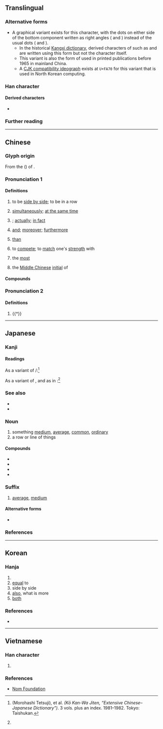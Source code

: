 {{also|并|幷|竝}}
{{character info}}
{{character info|0xfa70|image=並 旧字形.png}}
==Translingual==

===Alternative forms===
* A graphical variant exists for this character, with the dots on either side of the bottom component {{l|mul|亚}} written as right angles ({{l|mul|𠃊}} and {{l|mul|𠃎}}) instead of the usual dots ({{l|mul|丶}} and {{l|mul|㇒}}).
** In the historical [[w:Kangxi dictionary|Kangxi dictionary]], derived characters of {{lang|mul|並}} such as {{l|mul|sc=Kore|掽}} and {{l|mul|sc=Kore|湴}} are written using this form but not the character {{lang|mul|並}} itself.
** This variant is also the {{zh-l|舊字形}} form of {{lang|mul|並}} used in printed publications before 1965 in mainland China.
** A [[w:CJK Compatibility Ideographs|CJK compatibility ideograph]] exists at <code>U+FA70</code> for this variant that is used in North Korean computing.

===Han character===
{{Han char|rn=1|rad=一|as=07|sn=8|four=80102|canj=TTC|ids=⿱䒑业,⿱丷亚(<code>U+4E26</code>),⿳䒑⿲𠃊⿰丨丨𠃎一(<code>U+FA70</code>)}}

====Derived characters====
* {{l|mul|[[普]], [[碰]], [[椪]], [[掽]], [[湴]], [[潂]], [[諩]], [[踫]], [[䗒]], [[𠊧]], [[𠵔]], [[𡌶]], [[𢛰]], [[𦝤]], [[𪻁]], [[𡴢]], [[𠁔]], [[𠁜]], [[𠁝]], [[𡖼]], [[𫡀]], [[𤯭]], [[𣮧]], [[𣤞]], [[𪢭]], [[𤣋]], [[𤽽]], [[𧡟]], [[𨂝]], [[𨂞]], [[𦫄]], [[𨏨]], [[𨟘]], [[𩤀]], [[𩹁]], [[𠁟]], [[𫡂]], [[𫡁]], [[䰃]]}}

===Further reading===
{{Han ref|kx=0078.140|dkj=00054|dj=0157.250|hdz=10246.020|uh=4E26}}
{{Han ref|uh=FA70}}

----

==Chinese==
{{zh-forms|s=并|alt=傡,竝,𡘋,𠀤}}

===Glyph origin===
{{Han etym}}
From the {{w|clerical script}} ({{zh-l|*隸書}}) of {{och-l|竝}}.

===Pronunciation 1===
{{zh-pron
|m=bìng
|c=bing6,bing3
|h=pfs=pin
|md=bêng/piâng
|md_note=bêng - literary; piâng - vernacular
|mn=pēng/qz:pěng/zz,tw:phēng
|mn_note=“than; to compete; the most”: pēng (Xiamen, Zhangzhou); pěng (Quanzhou); phēng (Zhangzhou, Taiwan
other senses: pēng
|mn-t=bong6/bêng6
|mn-t_note=bong6 - vernacular; bêng6 - literary
|w=3bin
|mc=y
|oc=y
|ma=y
|cat=v,adv,con,mn:prep
}}

====Definitions====
{{zh-hanzi}}

# to be [[side by side]]; to be in a row
#: {{zh-x|並存|to '''co'''exist}}
# [[simultaneously]]; [[at the same time]]
# {{n-g|Used before a negative for emphasis}}; [[actually]]; [[in fact]]
#: {{zh-x|並非|'''in fact''' is not}}
#: {{zh-x|我 並 沒有 跟 他 說。|I have not told them anything.}}
# [[and]]; [[moreover]]; [[furthermore]]
#: {{zh-x|並且|moreover}}
# {{lb|zh|Min Nan}} [[than]]
#: {{zh-x|並{phēng} 你 較 好|better '''than''' you|TW}}
# {{lb|zh|Zhangzhou|_|Min Nan}} to [[compete]]; to [[match]] one's [[strength]] with
# {{lb|zh|Taiwanese Min Nan}} the [[most]]
#: {{zh-x|這個 囡仔 並{phēng} 愛 哭 %的。|This kid likes to cry '''the most'''.|TW}}
# {{zh-div|母}} {{lb|zh|Chinese linguistics}} the [[Middle Chinese]] [[initial]] of {{ltc-l|並}}

====Compounds====
{{zh-der|並木|並肩|並列|並排|相提並論|並且|並存|並非|並世|並作|並出|並坐|並壽|並時|並未|並然|並用|並禽|並稱|並立|並聯|並興|並舉|並蒂|並行|並起|並跡|並軌|並輳|並轂|並轡|並進|並鄰|並重|並頭|並馬|並馳|並駕|並騖|並驅|比並|恩威並用|並頭蓮|五行並下|並存不悖|並蒂蓮|並世無雙|並肩而行|並不是|並垂不朽|並概青雲|恩威並重|兼籌並顧|情文並茂|並行不悖|感愧並交|並駕齊驅|剛柔並濟|恩威並行|恩威並濟|圖文並茂|並無此事|年德並高|並頭之花|恩威並著|俱收並蓄|並肩前進|勢不並立|兼容並蓄|並無不當|勢力並行|南山並壽|並肩作戰|兼收並蓄|公聽並觀|明並日月|文情並茂|水陸並進|椿萱並茂|齊名並價|蜂午並起|聲情並茂|連鑣並軫|龍虎並伏|齊驅並驟|齊驅並駕|齊頭並進|齊足並驅|齊足並馳|蓮開並蒂}}

===Pronunciation 2===
{{zh-pron
|m=bàng
|c=bong6
|cat=v
}}

====Definitions====
{{zh-hanzi}}

# {{†}} {{zh-alt-form|傍|to be [[near]]; [[approaching]]}}

{{zh-cat|Elementary}}

----

==Japanese==
{{ja-kanji forms|並|竝}}

===Kanji===
{{ja-kanji|grade=6|rs=一07|kyu=竝}}

====Readings====
{{ja-readings
|goon=びょう<びやう
|kanon=へい
|kun=なみ-, なら-べる, なら-ぶ, なら-びに
}}

As a variant of {{l|ja|徬}}/{{l|ja|傍}}:<ref name="koukanwa">{{lang|ja|諸橋轍次}} (Morohashi Tetsuji), et al. <cite>{{lang|ja|広漢和辞典}} (Kō Kan-Wa Jiten, “Extensive Chinese–Japanese Dictionary”)</cite>. 3 vols. plus an index. 1981–1982. Tokyo: Taishukan.</ref>
{{ja-readings
|goon=ぼう<ばう
|kanon=ほう<はう
|kun=よ-る, そ-う<そ-ふ, つら-なる
}}

As a variant of {{l|ja|伴}}, and as in {{l|ja|同竝}}:<ref name="koukanwa" />
{{ja-readings
|goon=ばん
|kanon=はん
|kun=ともな-う<ともな-ふ
}}

===See also===
* {{l|ja|大}}
* {{l|ja|特}}

===Noun===
{{ja-noun|なみ}}

# something [[medium]], [[average]], [[common]], [[ordinary]]
# a row or line of things

====Compounds====
* {{ja-r|並%列|へい%れつ}}
* {{ja-r|並%置|へい%ち}}
* {{ja-r|並%木|な%みき}}
* {{ja-r|人%並|ひと%なみ}}

===Suffix===
{{ja-pos|suffix|なみ}}

# [[average]], [[medium]]

====Alternative forms====
* {{l|ja|並み}}

===References===
<references/>

----

==Korean==

===Hanja===
{{ko-hanja|나란히|병}}

{{ko-hanja|아울러|아우르다|병}}

# {{hanja form of|병|side by side; both; together with}}
# [[equal]] to
# side by side
# [[also]], what is more
# [[both]]

===References===
* {{Hanja ref|nav=13654}}

----

==Vietnamese==

===Han character===
{{vi-readings|reading=tịnh|rs=一07}}

# {{rfdef|vi|sort=一07}}

===References===
* [http://nomfoundation.org/common/nom_details.php?codepoint=4e26 Nom Foundation]